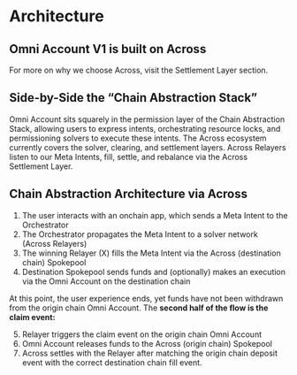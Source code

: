 # Architecture 

## Omni Account V1 is built on Across

For more on why we choose Across, visit the Settlement Layer section.

## Side-by-Side the “Chain Abstraction Stack”

Omni Account sits squarely in the permission layer of the Chain Abstraction Stack, allowing users to express intents, orchestrating resource locks, and permissioning solvers to execute these intents. The Across ecosystem currently covers the solver, clearing, and settlement layers. Across Relayers listen to our Meta Intents, fill, settle, and rebalance via the Across Settlement Layer. 

## Chain Abstraction Architecture via Across

1. The user interacts with an onchain app, which sends a Meta Intent to the Orchestrator
2. The Orchestrator propagates the Meta Intent to a solver network (Across Relayers)
3. The winning Relayer (X) fills the Meta Intent via the Across (destination chain) Spokepool
4. Destination Spokepool sends funds and (optionally) makes an execution via the Omni Account on the destination chain 

At this point, the user experience ends, yet funds have not been withdrawn from the origin chain Omni Account. The **second half of the flow is the claim event:**

5. Relayer triggers the claim event on the origin chain Omni Account 
6. Omni Account releases funds to the Across (origin chain) Spokepool
7. Across settles with the Relayer after matching the origin chain deposit event with the correct destination chain fill event.  
